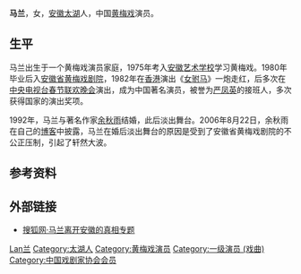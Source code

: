 {{Otheruses|马兰}}

'''马兰'''{{BD|1962年|4月23日|catIdx=M马}}，女，[[安徽|安徽]][[太湖县|太湖]]人，中国[[黄梅戏|黄梅戏]]演员。

== 生平 ==
马兰出生于一个黄梅戏演员家庭，1975年考入[[安徽艺术学校|安徽艺术学校]]学习黄梅戏。1980年毕业后入[[安徽省黄梅戏剧院|安徽省黄梅戏剧院]]，1982年在[[香港|香港]]演出《[[女驸马|女驸马]]》一炮走红，后多次在[[中国中央电视台|中央电视台]][[春节联欢晚会|春节联欢晚会]]演出，成为中国著名演员，被誉为[[严凤英|严凤英]]的接班人，多次获得国家的演出奖项。

1992年，马兰与著名作家[[余秋雨|余秋雨]]结婚，此后淡出舞台。2006年8月22日，余秋雨在自己的[[博客|博客]]中披露，马兰在婚后淡出舞台的原因是受到了安徽省黄梅戏剧院的不公正压制，引起了轩然大波。

== 参考资料 ==
{{reflist}}

== 外部链接 ==
* [http://cul.sohu.com/s2006/malan/ 搜狐网·马兰离开安徽的真相专题] {{Wayback|url=http://cul.sohu.com/s2006/malan/ |date=20060902160321 }}

{{中國戲劇梅花獎}}
{{中国戏剧家协会第五届理事会}}

{{Authority control}}
{{DEFAULTSORT:Ma马}}
[[Category:马姓|Lan兰]]
[[Category:太湖人|Category:太湖人]]
[[Category:黄梅戏演员|Category:黄梅戏演员]]
[[Category:一级演员_(戏曲)|Category:一级演员 (戏曲)]]
[[Category:中国戏剧家协会会员|Category:中国戏剧家协会会员]]